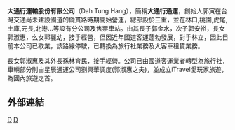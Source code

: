 '''大通行運輸股份有限公司'''（Dah Tung Hang），簡稱'''大通行通運'''，創始人郭寅在台灣交通尚未建設國道的縱貫路時期開始營運，總部設於三重，並在林口,桃園,虎尾,土庫,元長,北港...等設有分公司及售票車站。由其長子郭金水，次子郭安裕，長女郭淑惠，么女郭麗幼，接手經營，但因近年國道客運蓬勃發展，對手林立，因此目前本公司已歇業，該路線停駛，已轉換為旅行社業務及大客車租賃業務。

長女郭淑惠及其外長孫林育民，接手經營。公司已由國道客運業者轉型為旅行社，車輛部分則由星辰通運公司劉興華調度(郭淑惠之夫)，並成立iTravel愛玩家旅遊，為國內旅遊之首。

==外部連結==
{{台灣國道客運}}

[[Category:台灣客運公司|D]]
[[Category:臺灣已結業交通運輸公司|D]]


{{TW-trans-stub}}